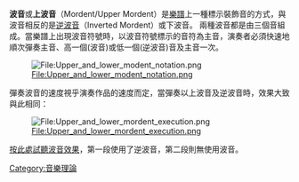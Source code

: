 '''波音'''或'''上波音'''（Mordent/Upper Mordent）是[[五線譜|樂譜]]上一種標示裝飾音的方式，與波音相反的是[[逆波音|逆波音]]（Inverted Mordent）或下波音。
兩種波音都是由三個音組成。當樂譜上出現波音符號時，以波音符號標示的音符為主音，演奏者必須快速地順次彈奏主音、高一個(波音)或低一個(逆波音)音及主音一次。

[[File:Upper_and_lower_modent_notation.png|File:Upper_and_lower_modent_notation.png]]

彈奏波音的速度視乎演奏作品的速度而定，當彈奏以上波音及逆波音時，效果大致與此相同：

[[File:Upper_and_lower_mordent_execution.png|File:Upper_and_lower_mordent_execution.png]]

[[Media:Lmordent_no-lmordent.ogg|按此處試聽波音效果]]，第一段使用了逆波音，第二段則無使用波音。

{{演奏方法符號}}

[[Category:音樂理論|Category:音樂理論]]